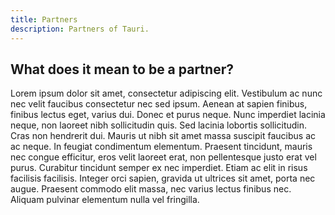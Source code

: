 ```yaml
---
title: Partners
description: Partners of Tauri.
---
```



<CardGrid>
	<LinkCard
		title="CrabNebula"
		description="Taurorists since November 2022"
		href="/guides/partners/crabnebula/"
	/>
</CardGrid>

## What does it mean to be a partner?

Lorem ipsum dolor sit amet, consectetur adipiscing elit. Vestibulum ac nunc nec velit faucibus consectetur nec sed ipsum. Aenean at sapien finibus, finibus lectus eget, varius dui. Donec et purus neque. Nunc imperdiet lacinia neque, non laoreet nibh sollicitudin quis. Sed lacinia lobortis sollicitudin. Cras non hendrerit dui. Mauris ut nibh sit amet massa suscipit faucibus ac ac neque. In feugiat condimentum elementum. Praesent tincidunt, mauris nec congue efficitur, eros velit laoreet erat, non pellentesque justo erat vel purus. Curabitur tincidunt semper ex nec imperdiet. Etiam ac elit in risus facilisis facilisis. Integer orci sapien, gravida ut ultrices sit amet, porta nec augue. Praesent commodo elit massa, nec varius lectus finibus nec. Aliquam pulvinar elementum nulla vel fringilla.

